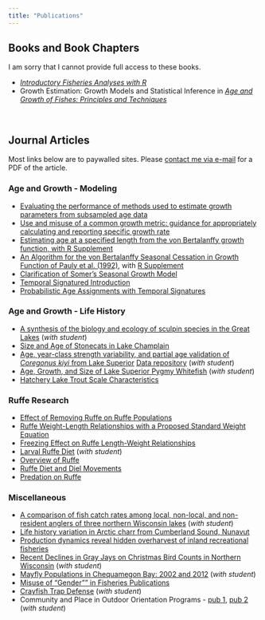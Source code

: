 ```yaml
---
title: "Publications"
---
```


## Books and Book Chapters

::: {.callout-important appearance="simple"}
I am sorry that I cannot provide full access to these books.
:::

- [*Introductory Fisheries Analyses with R*](https://derekogle.com/IFAR/)
- Growth Estimation: Growth Models and Statistical Inference in [*Age and Growth of Fishes: Principles and Techniques*](https://fisheries.org/bookstore/all-titles/professional-and-trade/55078c/)

&nbsp;

## Journal Articles

::: {.callout-important appearance="simple"}
Most links below are to paywalled sites. Please [contact me via e-mail](mailto: DerekOgle51@gmail.com) for a PDF of the article.
:::

### Age and Growth - Modeling

* [Evaluating the performance of methods used to estimate growth parameters from subsampled age data](https://doi.org/10.1002/nafm.10570)
* [Use and misuse of a common growth metric: guidance for appropriately calculating and reporting specific growth rate](https://doi.org/10.1111/raq.12396)
* [Estimating age at a specified length from the von Bertalanffy growth function, with R Supplement](https://doi.org/10.1080/02755947.2017.1342725)
* [An Algorithm for the von Bertalanffy Seasonal Cessation in Growth Function of Pauly et al. (1992)](https://doi.org/10.1016/j.fishres.2016.09.020), with [R Supplement](../zresources/pubs/SeasonalGrowth_Analysis.R) 
* [Clarification of Somer’s Seasonal Growth Model](http://dx.doi.org/10.1007/s11160-012-9262-x)
* [Temporal Signatured Introduction](https://doi.org/10.1139/f94-173)
* [Probabilistic Age Assignments with Temporal Signatures](https://doi.org/10.1139/f96-110)

### Age and Growth - Life History

* [A synthesis of the biology and ecology of sculpin species in the Great Lakes](https://doi.org/10.1080/23308249.2020.1782341) (*with student*)
* [Size and Age of Stonecats in Lake Champlain](https://doi.org/10.1002/nafm.10230)
* [Age, year-class strength variability, and partial age validation of *Coregonus kiyi* from Lake Superior](https://doi.org/10.1080/02755947.2017.1350222) [Data repository](https://www.sciencebase.gov) (*with student*)
* [Age, Growth, and Size of Lake Superior Pygmy Whitefish](https://doi.org/10.1674/amid-175-01-24-36.1) (*with student*)
* [Hatchery Lake Trout Scale Characteristics](https://doi.org/10.1577/1548-8675(1996)016%3C0896:CFOTSO%3E2.3.CO;2)


### Ruffe Research

* [Effect of Removing Ruffe on Ruffe Populations](https://doi.org/10.1080/02705060.2011.569336)
* [Ruffe Weight-Length Relationships with a Proposed Standard Weight Equation](https://doi.org/10.1577/M08-176.1)
* [Freezing Effect on Ruffe Length-Weight Relationships](https://doi.org/10.1016/j.fishres.2009.06.009)
* [Larval Ruffe Diet](https://doi.org/10.1016/S0380-1330(04)70346-9) (*with student*)
* [Overview of Ruffe](https://doi.org/10.1016/S0380-1330(98)70811-1)
* [Ruffe Diet and Diel Movements](https://doi.org/10.1577/1548-8659(1995)124%3C0356:DAFPOR%3E2.3.CO;2)
* [Predation on Ruffe](https://doi.org/10.1577/1548-8675(1996)016%3C0115:PORBNF%3E2.3.CO;2)


### Miscellaneous

* [A comparison of fish catch rates among local, non-local, and non-resident anglers of three northern Wisconsin lakes](https://doi.org/10.1016/j.fishres.2022.106286) (*with student*)
* [Life history variation in Arctic charr from Cumberland Sound, Nunavut](https://doi.org/10.1139/as-2019-0036)
* [Production dynamics reveal hidden overharvest of inland recreational fisheries](https://doi.org/10.1073/pnas.1913196116)
* [Recent Declines in Gray Jays on Christmas Bird Counts in Northern Wisconsin](https://www.researchgate.net/publication/305323184_Recent_declines_in_Gray_Jays_on_Christmas_Bird_Counts_in_northern_Wisconsin) (*with student*)
* [Mayfly Populations in Chequamegon Bay: 2002 and 2012](https://doi.org/10.1080/02705060.2014.896294)  (*with student*)
* [Misuse of "Gender"" in Fisheries Publications](https://doi.org/10.1080/03632415.2012.687265)
* [Crayfish Trap Defense](https://doi.org/10.1080/02705060.2008.9664563) (*with student*)
* Community and Place in Outdoor Orientation Programs - [pub 1](https://www.researchgate.net/publication/43768886_The_Intersection_of_Community_and_Place_in_an_Outdoor_Orientation_Program), [pub 2](https://www.researchgate.net/publication/234690220_Outdoor_Orientation_Program_Effects_Sense_of_Place_and_Social_Benefits) (*with student*)
